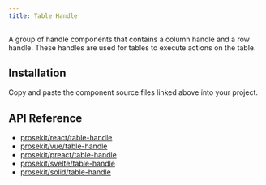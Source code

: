 ```yaml
---
title: Table Handle
---
```



A group of handle components that contains a column handle and a row handle. These handles are used for tables to execute actions on the table.

<Demo story="table" />

## Installation

Copy and paste the component source files linked above into your project.

## API Reference

- [prosekit/react/table-handle](/references/react/table-handle)
- [prosekit/vue/table-handle](/references/vue/table-handle)
- [prosekit/preact/table-handle](/references/preact/table-handle)
- [prosekit/svelte/table-handle](/references/svelte/table-handle)
- [prosekit/solid/table-handle](/references/solid/table-handle)
